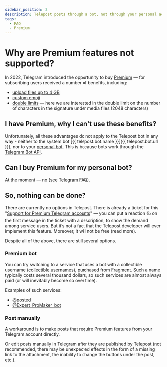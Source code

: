 ```yaml
---
sidebar_position: 2
description: Telepost posts through a bot, not through your personal account
tags:
  - FAQ
  - Premium
---
```


# Why are Premium features not supported?

In 2022, Telegram introduced the opportunity to buy [Premium](https://telegram.org/faq_premium?setln=en) — for subscribing users received a number of benefits, including:

* [upload files up to 4 GB](https://t.me/premium/5)
* [custom emoji](https://t.me/premium/16)
* [double limits](https://t.me/premium/3) — here we are interested in the double limit on the number of characters in the signature under media files (2048 characters)

## I have Premium, why I can't use these benefits?

Unfortunately, all these advantages do not apply to the Telepost bot in any way - neither to the system bot [{{ telepost.bot.name }}]({{ telepost.bot.url }}), nor to your [personal bot](../start/personal-bot-for-telepost.mdx). This is because bots work through the [Telegram Bot API](https://core.telegram.org/bots/api).

## Can I buy Premium for my personal bot?

At the moment — no (see [Telegram FAQ](https://telegram.org/faq_premium#q-can-i-buy-a-premium-subscription-for-my-bots)).

## So, nothing can be done?

There are currently no options in Telepost. There is already a ticket for this "[Support for Premium Telegram accounts](https://github.com/Telepost-me/support/issues/98)" — you can put a reaction 👍 on the first message in the ticket with a description, to show the demand among service users. But it’s not a fact that the Telepost developer will ever implement this feature. Moreover, it will not be free (read more).

Despite all of the above, there are still several options.

### Premium bot

You can try switching to a service that uses a bot with a collectible username ([collectible usernames](https://fragment.com/about#what-is-a-collectible)), purchased from [Fragment](https://fragment.com/). Such a name typically costs several thousand dollars, so such services are almost always paid (or will inevitably become so over time).

Examples of such services:

* [@posted](https://posted.t.me/)
* [@Expert_ProMaker_bot](https://expert_promaker_bot.t.me/)

### Post manually

A workaround is to make posts that require Premium features from your Telegram account directly.

Or edit posts manually in Telegram after they are published by Telepost (not recommended, there may be unexpected effects in the form of a missing link to the attachment, the inability to change the buttons under the post, etc.).

